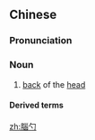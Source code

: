 {{also|脑勺}}
==Chinese==
{{zh-forms|s=脑勺}}

===Pronunciation===
{{zh-pron
|m=nǎosháo,er=y
|cat=n
}}

===Noun===
{{zh-noun}}

# {{lb|zh|colloquial}} [[back]] of the [[head]]

====Derived terms====
{{zh-der|後腦勺}}

[[zh:腦勺]]